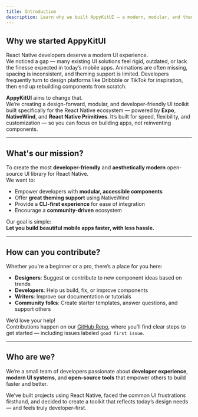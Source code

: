 ```yaml
---
title: Introduction
description: Learn why we built AppyKitUI — a modern, modular, and themeable React Native UI library focused on design and developer experience.
---
```


## Why we started AppyKitUI

React Native developers deserve a modern UI experience.  
We noticed a gap — many existing UI solutions feel rigid, outdated, or lack the finesse expected in today’s mobile apps. Animations are often missing, spacing is inconsistent, and theming support is limited. Developers frequently turn to design platforms like Dribbble or TikTok for inspiration, then end up rebuilding components from scratch.

**AppyKitUI** aims to change that.  
We’re creating a design-forward, modular, and developer-friendly UI toolkit built specifically for the React Native ecosystem — powered by **Expo**, **NativeWind**, and **React Native Primitives**. It’s built for speed, flexibility, and customization — so you can focus on building apps, not reinventing components.

---

## What's our mission?

To create the most **developer-friendly** and **aesthetically modern** open-source UI library for React Native.  
We want to:

- Empower developers with **modular, accessible components**
- Offer **great theming support** using NativeWind
- Provide a **CLI-first experience** for ease of integration
- Encourage a **community-driven** ecosystem

Our goal is simple:  
**Let you build beautiful mobile apps faster, with less hassle.**

---

## How can you contribute?

Whether you're a beginner or a pro, there’s a place for you here:

- **Designers**: Suggest or contribute to new component ideas based on trends  
- **Developers**: Help us build, fix, or improve components  
- **Writers**: Improve our documentation or tutorials  
- **Community folks**: Create starter templates, answer questions, and support others

We’d love your help!  
Contributions happen on our [GitHub Repo](https://github.com/UnicornSpace/AppykitUI), where you’ll find clear steps to get started — including issues labeled `good first issue`.

---

## Who are we?

We’re a small team of developers passionate about **developer experience**, **modern UI systems**, and **open-source tools** that empower others to build faster and better.

We’ve built projects using React Native, faced the common UI frustrations firsthand, and decided to create a toolkit that reflects today’s design needs — and feels truly developer-first.
